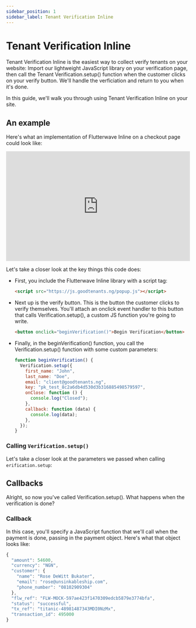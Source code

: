 ```yaml
---
sidebar_position: 1
sidebar_label: Tenant Verification Inline
---
```



# Tenant Verification Inline

Tenant Verification Inline is the easiest way to collect verify tenants on your website:
Import our lightweight JavaScript library on your verification page,
then call the Tenant Verification.setup() function when the customer clicks on your verify button.
We'll handle the verficiation and return to you when it's done.

In this guide, we'll walk you through using Tenant Verification Inline on your site.

## An example

Here's what an implementation of Flutterwave Inline on a checkout page could look like:

<iframe
  src="https://codepen.io/Goodtenants/embed/BaGJyXL?default-tab=html%2Cresult"
  width="100%"
  height="300"
  frameborder="no"
  loading="lazy"
  allowtransparency="true"
  allowfullscreen="true"
  scrolling="no"
  title="Good Tenants Inline Verification"
>
  See the Pen{" "}
  <a href="https://codepen.io/Goodtenants/pen/BaGJyXL">
    Good Tenants Inline Verification{" "}
  </a>{" "}
  by Good Tenants (<a href="https://codepen.io/Goodtenants">@Goodtenants</a>) on{" "}
  <a href="https://codepen.io">CodePen</a>.
</iframe>

Let's take a closer look at the key things this code does:

- First, you include the Flutterwave Inline library with a script tag:

  ```html
  <script src="https://js.goodtenants.ng/popup.js"></script>
  ```

- Next up is the verify button.
  This is the button the customer clicks to verify themselves.
  You'll attach an onclick event handler to this button that calls Verification.setup(),
  a custom JS function you're going to write.

  ```html
  <button onclick="beginVerification()">Begin Verification</button>
  ```

- Finally, in the beginVerification() function,
  you call the Verification.setup() function with some custom parameters:

  ```js
  function beginVerification() {
    Verification.setup({
      first_name: "John",
      last_name: "Doe",
      email: "client@goodtenants.ng",
      key: "pk_test_8c2a6db4d530d3b316885498579597",
      onClose: function () {
        console.log("Closed");
      },
      callback: function (data) {
        console.log(data);
      },
    });
  }
  ```

### Calling `Verification.setup()`

Let's take a closer look at the parameters we passed when calling `erification.setup`:

## Callbacks

Alright, so now you've called Verification.setup(). What happens when the verification is done?

### Callback

In this case, you'll specify a JavaScript function that we'll call when the payment is done, passing in the payment object.
Here's what that object looks like:

```js
{
  "amount": 54600,
  "currency": "NGN",
  "customer": {
    "name": "Rose DeWitt Bukater",
    "email": "rose@unsinkableship.com",
    "phone_number": "08102909304"
  },
  "flw_ref": "FLW-MOCK-597ae423f1470309edcb5879e3774bfa",
  "status": "successful",
  "tx_ref": "titanic-48981487343MDI0NzMx",
  "transaction_id": 495000
}
```
